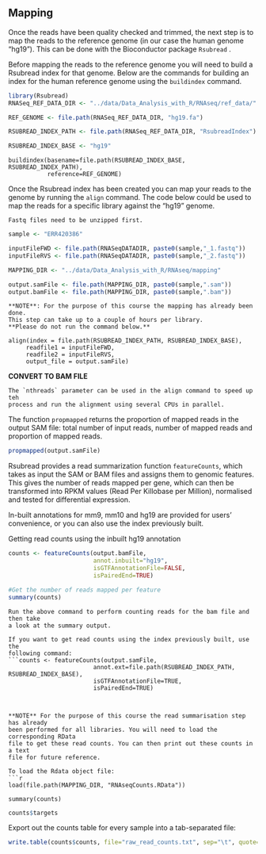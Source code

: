 ## Mapping

Once the reads have been quality checked and trimmed, the next step is to map the 
reads to the reference genome (in our case the human genome "hg19"). This can be 
done with the Bioconductor package `Rsubread` \cite{Liao2013}.

Before mapping the reads to the reference genome you will need to build a
Rsubread index for that genome. Below are the commands for building an index for 
the human reference genome using the `buildindex` command.

```r
library(Rsubread)
RNASeq_REF_DATA_DIR <- "../data/Data_Analysis_with_R/RNAseq/ref_data/"

REF_GENOME <- file.path(RNASeq_REF_DATA_DIR, "hg19.fa")

RSUBREAD_INDEX_PATH <- file.path(RNASeq_REF_DATA_DIR, "RsubreadIndex")

RSUBREAD_INDEX_BASE <- "hg19"
```

```
buildindex(basename=file.path(RSUBREAD_INDEX_BASE, RSUBREAD_INDEX_PATH),
           reference=REF_GENOME)
```

Once the Rsubread index has been created you can map your reads to the genome by 
running the `align` command. The code below could be used to map the reads for 
a specific library against the "hg19" genome.

```block
Fastq files need to be unzipped first.
```

```r
sample <- "ERR420386"

inputFileFWD <- file.path(RNASeqDATADIR, paste0(sample,"_1.fastq"))
inputFileRVS <- file.path(RNASeqDATADIR, paste0(sample,"_2.fastq"))

MAPPING_DIR <- "../data/Data_Analysis_with_R/RNAseq/mapping"

output.samFile <- file.path(MAPPING_DIR, paste0(sample,".sam"))
output.bamFile <- file.path(MAPPING_DIR, paste0(sample,".bam"))
```

```block
**NOTE**: For the purpose of this course the mapping has already been done. 
This step can take up to a couple of hours per library. 
**Please do not run the command below.**
```

```
align(index = file.path(RSUBREAD_INDEX_PATH, RSUBREAD_INDEX_BASE),
     readfile1 = inputFileFWD, 
     readfile2 = inputFileRVS,
     output_file = output.samFile)
```

**CONVERT TO BAM FILE**

```block
The `nthreads` parameter can be used in the align command to speed up teh
process and run the alignment using several CPUs in parallel.
```

The function `propmapped` returns the proportion of mapped reads in the output 
SAM file: total number of input reads, number of mapped reads and proportion of mapped reads.

```r
propmapped(output.samFile)
```

Rsubread provides a read summarization function `featureCounts`, which takes as
input the SAM or BAM files and assigns them to genomic features. This gives the 
number of reads mapped per gene, which can then be transformed into RPKM values 
(Read Per Killobase per Million), normalised and tested for differential expression. 

In-built annotations for mm9, mm10 and hg19 are provided for users' convenience, 
or you can also use the index previously built.

Getting read counts using the inbuilt hg19 annotation
```r
counts <- featureCounts(output.bamFile, 
                        annot.inbuilt="hg19",
                        isGTFAnnotationFile=FALSE, 
                        isPairedEnd=TRUE)

#Get the number of reads mapped per feature
summary(counts)
```


```block
Run the above command to perform counting reads for the bam file and then take
a look at the summary output.
```


```block
If you want to get read counts using the index previously built, use the
following command:
```counts <- featureCounts(output.samFile, 
                        annot.ext=file.path(RSUBREAD_INDEX_PATH, RSUBREAD_INDEX_BASE),
                        isGTFAnnotationFile=TRUE,
                        isPairedEnd=TRUE)
```
```


**NOTE** For the purpose of this course the read summarisation step has already 
been performed for all libraries. You will need to load the corresponding RData 
file to get these read counts. You can then print out these counts in a text 
file for future reference.

To load the Rdata object file:
```r
load(file.path(MAPPING_DIR, "RNAseqCounts.RData"))

summary(counts)
```

```r
counts$targets
```

Export out the counts table for every sample into a tab-separated file:
```r
write.table(counts$counts, file="raw_read_counts.txt", sep="\t", quote=F, append=F)
```
